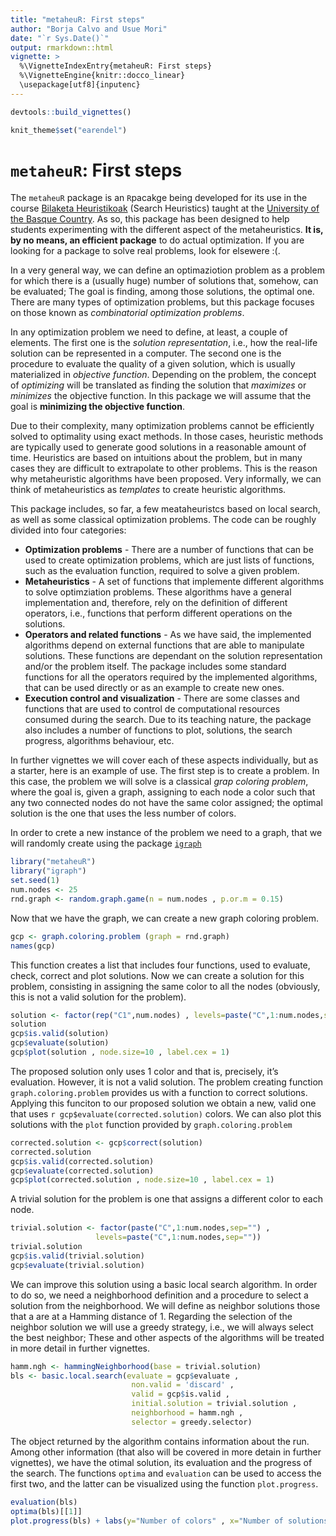 ```yaml
---
title: "metaheuR: First steps"
author: "Borja Calvo and Usue Mori"
date: "`r Sys.Date()`"
output: rmarkdown::html
vignette: >
  %\VignetteIndexEntry{metaheuR: First steps}
  %\VignetteEngine{knitr::docco_linear}
  \usepackage[utf8]{inputenc}
---
```

```r
devtools::build_vignettes()
```
```r
knit_theme$set("earendel")
```
# `metaheuR`: First steps


The `metaheuR` package is an `R`pacakge being developed for its use in the course [Bilaketa Heuristikoak](http://www.ehu.eus/p200-content/eu/pls/entrada/plew0040.htm_asignatura_next?p_sesion=&p_cod_idioma=EUS&p_en_portal=S&p_cod_centro=226&p_cod_plan=GINFOR20&p_anyoAcad=act&p_pestanya=3&p_menu=principal&p_cod_asig=26222&p_ciclo=X&p_curso=4&p_vengo_de=asig_cursos) (Search Heuristics) taught at the [University of the Basque Country](www.ehu.eus). As so, this package has been designed to help students experimenting with the different aspect of the metaheuristics. **It is, by no means, an efficient package** to do actual optimization. If you are looking for a package to solve real problems, look for elsewere :(.

In a very general way, we can define an optimaziotion problem as a problem for which there is a (usually huge) number of solutions that, somehow, can be evaluated; The goal is finding, among those solutions, the optimal one. There are many types of optimization problems, but this package focuses on those known as _combinatorial optimization problems_.

In any optimization problem we need to define, at least, a couple of elements. The first one is the _solution representation_, i.e., how the real-life solution can be represented in a computer. The second one is the procedure to evaluate the quality of a given solution, which is usually materialized in _objective function_. Depending on the problem, the concept of _optimizing_ will be translated as finding the solution that _maximizes_ or _minimizes_ the objective function. In this package we will assume that the goal is **minimizing the objective function**.

Due to their complexity, many optimization problems cannot be efficiently solved to optimality using exact methods. In those cases, heuristic methods are typically used to generate good solutions in a reasonable amount of time. Heuristics are based on intuitions about the problem, but in many cases they are difficult to extrapolate to other problems. This is the reason why metaheuristic algorithms have been proposed. Very informally, we can think of metaheuristics as _templates_ to create heuristic algorithms. 

This package includes, so far, a few meataheuristcs based on local search, as well as some classical optimization problems. The code can be roughly divided into four categories:

* **Optimization problems** - There are a number of functions that can be used to create optimization problems, which are just lists of functions, such as the evaluation function, required to solve a given problem.
* **Metaheuristics** - A set of functions that implemente different algorithms to solve optimziation problems. These algorithms have a general implementation and, therefore, rely on the definition of different operators, i.e., functions that perform different operations on the solutions.
* **Operators and related functions** - As we have said, the implemented algorithms depend on external functions that are able to manipulate solutions. These functions are dependant on the solution representation and/or the problem itself. The package includes some standard functions for all the operators required by the implemented algorithms, that can be used directly or as an example to create new ones.
* **Execution control and visualization** - There are some classes and functions that are used to control de computational resources consumed during the search. Due to its teaching nature, the package also includes a number of functions to plot, solutions, the search progress, algorithms behaviour, etc.

In further vignettes we will cover each of these aspects individually, but as a starter, here is an example of use. The first step is to create a problem. In this case, the problem we will solve is a classical  _grap coloring problem_, where the goal is, given a graph, assigning to each node a color such that any two connected nodes do not have the same color assigned; the optimal solution is the one that uses the less number of colors.

In order to crete a new instance of the problem we need to a graph, that we will randomly create using the package [`igraph`](http://cran.r-project.org/web/packages/igraph/index.html)

```r
library("metaheuR")
library("igraph")
set.seed(1)
num.nodes <- 25
rnd.graph <- random.graph.game(n = num.nodes , p.or.m = 0.15)
```

Now that we have the graph, we can create a new graph coloring problem.

```r
gcp <- graph.coloring.problem (graph = rnd.graph)
names(gcp)
```

This function creates a list that includes four functions, used to evaluate, check, correct and plot solutions. Now we can create a solution for this problem, consisting in assigning the same color to all the nodes (obviously, this is not a valid solution for the problem).

```r
solution <- factor(rep("C1",num.nodes) , levels=paste("C",1:num.nodes,sep=""))
solution
gcp$is.valid(solution)
gcp$evaluate(solution)
gcp$plot(solution , node.size=10 , label.cex = 1)
```

The proposed solution only uses 1 color and that is, precisely, it's evaluation. However, it is not a valid solution. The problem creating function `graph.coloring.problem` provides us with a function to correct solutions. Applying this funciton to our proposed solution we obtain a new, valid one that uses `r gcp$evaluate(corrected.solution)` colors. We can also plot this solutions with the `plot` function provided by `graph.coloring.problem`

```r
corrected.solution <- gcp$correct(solution)
corrected.solution
gcp$is.valid(corrected.solution)
gcp$evaluate(corrected.solution)
gcp$plot(corrected.solution , node.size=10 , label.cex = 1)
```

A trivial solution for the problem is one that assigns a different color to each node.

```r
trivial.solution <- factor(paste("C",1:num.nodes,sep="") , 
                   levels=paste("C",1:num.nodes,sep=""))
trivial.solution
gcp$is.valid(trivial.solution)
gcp$evaluate(trivial.solution)
```

We can improve this solution using a basic local search algorithm. In order to do so, we need a neighborhood definition and a procedure to select a solution from the neighborhood. We will define as neighbor solutions those that a are at a Hamming distance of 1. Regarding the selection of the neighbor solution we will use a greedy strategy, i.e., we will always select the best neighbor; These and other aspects of the algorithms will be treated in more detail in further vignettes.

```r
hamm.ngh <- hammingNeighborhood(base = trivial.solution)
bls <- basic.local.search(evaluate = gcp$evaluate , 
                           non.valid = 'discard' ,
                           valid = gcp$is.valid ,
                           initial.solution = trivial.solution , 
                           neighborhood = hamm.ngh , 
                           selector = greedy.selector)
```

The object returned by the algorithm contains information about the run. Among other information (that also will be covered in more detain in further vignettes), we have the otimal solution, its evaluation and the progress of the search. The functions `optima` and `evaluation` can be used to access the first two, and the latter can be visualized using the function `plot.progress`.  


```r
evaluation(bls)
optima(bls)[[1]]
plot.progress(bls) + labs(y="Number of colors" , x="Number of solutions evaluated")
```

